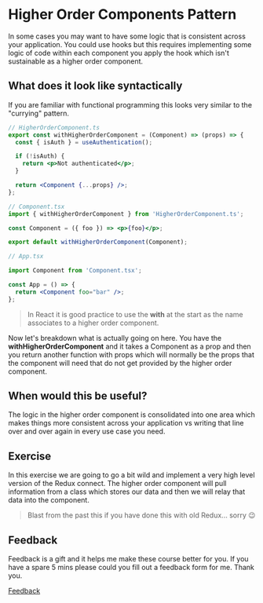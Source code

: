 
<Meta title="Lessons/07 - Higher Order Components Pattern/01-Lesson" />

# Higher Order Components Pattern

In some cases you may want to have some logic that is consistent across your application. You could use hooks but this requires implementing some logic of code within each component you apply the hook which isn't sustainable as a higher order component.

## What does it look like syntactically

If you are familiar with functional programming this looks very similar to the "currying" pattern.

```jsx
// HigherOrderComponent.ts
export const withHigherOrderComponent = (Component) => (props) => {
  const { isAuth } = useAuthentication();

  if (!isAuth) {
    return <p>Not authenticated</p>;
  }

  return <Component {...props} />;
};

// Component.tsx
import { withHigherOrderComponent } from 'HigherOrderComponent.ts';

const Component = ({ foo }) => <p>{foo}</p>;

export default withHigherOrderComponent(Component);

// App.tsx

import Component from 'Component.tsx';

const App = () => {
  return <Component foo="bar" />;
};
```

> In React it is good practice to use the **with** at the start as the name associates to a higher order component.

Now let's breakdown what is actually going on here. You have the **withHigherOrderComponent** and it takes a Component as a prop and then you return another function with props which will normally be the props that the component will need that do not get provided by the higher order component.

## When would this be useful?

The logic in the higher order component is consolidated into one area which makes things more consistent across your application vs writing that line over and over again in every use case you need.

## Exercise

In this exercise we are going to go a bit wild and implement a very high level version of the Redux connect. The higher order component will pull information from a class which stores our data and then we will relay that data into the component.

> Blast from the past this if you have done this with old Redux... sorry 😉

## Feedback

Feedback is a gift and it helps me make these course better for you. If you have a spare 5 mins please could you fill out a feedback form for me. Thank you.

[Feedback](https://forms.gle/tLmGPw9ybjvZ5UjSA)
